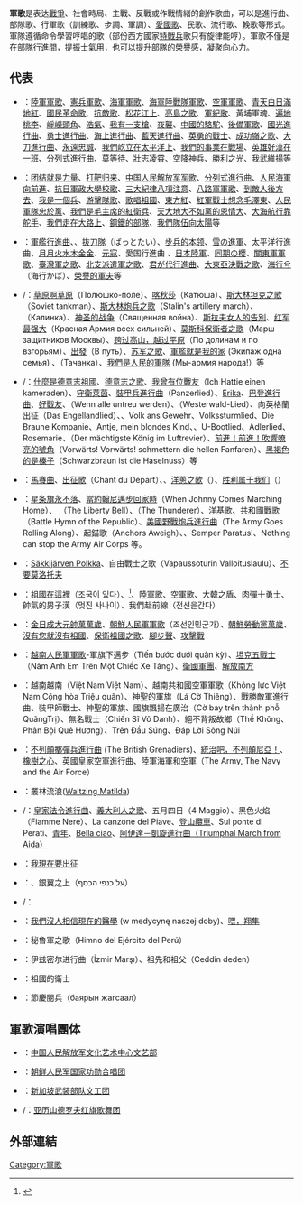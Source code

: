 {{tone|time=2010-06-18T16:42:11+00:00}}
'''軍歌'''是表达[[戰爭|戰爭]]、社會時局、主戰、反戰或作戰情緒的創作歌曲，可以是進行曲、部隊歌、行軍歌（訓練歌、步調、軍調）、[[愛國歌曲|愛國歌]]、民歌、流行歌、輓歌等形式。軍隊遵循命令學習哼唱的歌（部份西方國家[[特戰兵|特戰兵]]歌只有旋律能哼）。軍歌不僅是在部隊行進間，提振士氣用，也可以提升部隊的榮譽感，凝聚向心力。

== 代表 ==

*{{ROC}}：[[陸軍軍歌|陸軍軍歌]]、[[憲兵軍歌|憲兵軍歌]]、[[海軍軍歌|海軍軍歌]]、[[海軍陸戰隊軍歌|海軍陸戰隊軍歌]]、[[中華民國空軍軍歌|空軍軍歌]]、[[中華民國國旗歌|青天白日滿地紅]]、[[國民革命歌|國民革命歌]]、[[抗敵歌|抗敵歌]]、[[松花江上|松花江上]]、[[亮島之歌|亮島之歌]]、[[軍紀歌|軍紀歌]]、黃埔軍魂、[[遍地桃李|遍地桃李]]、[[崢嶸頭角|崢嶸頭角]]、[[浩氣|浩氣]]、[[我有一支槍|我有一支槍]]、[[夜襲_(軍歌)|夜襲]]、[[中國的駱駝|中國的駱駝]]、[[後備軍歌|後備軍歌]]、[[國光進行曲|國光進行曲]]、[[勇士進行曲|勇士進行曲]]、[[海上進行曲|海上進行曲]]、[[藍天進行曲|藍天進行曲]]、[[英勇的戰士|英勇的戰士]]、[[成功嶺之歌|成功嶺之歌]]、[[大刀進行曲|大刀進行曲]]、[[永遠忠誠|永遠忠誠]]、[[我們屹立在太平洋上|我們屹立在太平洋上]]、[[我們的事業在戰場|我們的事業在戰場]]、[[英雄好漢在一班|英雄好漢在一班]]、[[分列式進行曲_(中華民國)|分列式進行曲]]、[[莫等待|莫等待]]、[[壯志凌霄|壯志凌霄]]、[[空降神兵|空降神兵]]、[[勝利之光|勝利之光]]、[[我武維揚|我武維揚]]等

*{{PRC}}：[[团结就是力量_(歌曲)|团结就是力量]]、[[打靶归来|打靶归来]]、[[中國人民解放軍進行曲|中国人民解放军军歌]]、[[中國人民解放軍進行曲|分列式進行曲]]、[[人民海軍向前進|人民海軍向前進]]、[[抗日軍政大學校歌|抗日軍政大學校歌]]、[[三大紀律八項注意|三大紀律八項注意]]、[[八路軍軍歌|八路軍軍歌]]、[[到敵人後方去|到敵人後方去]]、[[我是一個兵|我是一個兵]]、[[游擊隊歌|游擊隊歌]]、[[歌唱祖國|歌唱祖國]]、[[东方红_(歌曲)|東方紅]]、[[紅軍戰士想念毛澤東|紅軍戰士想念毛澤東]]、[[人民軍隊忠於黨|人民軍隊忠於黨]]、[[我們是毛主席的紅衛兵|我們是毛主席的紅衛兵]]、[[天大地大不如黨的恩情大|天大地大不如黨的恩情大]]、[[大海航行靠舵手|大海航行靠舵手]]、[[我們走在大路上|我們走在大路上]]、[[鋼鐵的部隊|鋼鐵的部隊]]、[[我們隊伍向太陽|我們隊伍向太陽]]等

*{{JPN}}：[[軍艦行進曲|軍艦行進曲]]、{{tsl|ja|陸軍分列行進曲|}}、[[拔刀隊_(軍歌)|抜刀隊]]（ばっとたい）、[[步兵的本领|步兵的本领]]、[[雪之进军|雪の進軍]]、太平洋行進曲、[[月月火水木金金|月月火水木金金]]、[[元寇_(军歌)|元寇]]、愛国行進曲 、[[日本陸軍_(軍歌)|日本陸軍]]、[[同期之櫻|同期の櫻]]、[[關東軍軍歌|關東軍軍歌]]、[[臺灣軍之歌|臺灣軍之歌]]、[[北支派遣軍之歌|北支派遣軍之歌]]、[[君之代|君が代行進曲]]、[[大東亞決戰之歌|大東亞決戰之歌]]、[[海行兮|海行兮]]（海行かば）、[[雨夜花|榮譽的軍夫]]等

*{{flagicon|USSR}}/{{RUS}}：[[草原騎兵歌|草原啊草原]]（Полюшко-поле）、[[喀秋莎|喀秋莎]]（Катюша）、[[斯大林坦克之歌|斯大林坦克之歌]]（Soviet tankman）、[[斯大林炮兵之歌|斯大林炮兵之歌]]（Stalin's artillery march）、{{tsl|en|Калинка|卡琳卡}}（Калинка）、[[神圣的战争|神圣的战争]]（Священная война）、[[斯拉夫女人的告別|斯拉夫女人的告別]]、[[红军最强大|红军最强大]]（Красная Армия всех сильней）、[[莫斯科保衛者之歌|莫斯科保衛者之歌]]（Марш защитников Москвы）、[[跨过高山，越过平原|跨过高山，越过平原]]（По долинам и по взгорьям）、[[出发_(歌曲)|出發]]（В путь）、[[苏军之歌|苏军之歌]]、[[軍艦就是我的家|軍艦就是我的家]] (Экипаж одна семья) 、{{tsl|en|Tachanka (song)|塔槍卡}}（Тачанка）、[[我們是人民的軍隊|我們是人民的軍隊]] (Мы-армия народа!）等
*{{flagicon|Nazi Germany|1935}}/{{GER}}：[[什麼是德意志祖國|什麼是德意志祖國]]、[[德意志之歌|德意志之歌]]、[[我曾有位戰友|我曾有位戰友]]（Ich Hattie einen kameraden）、[[守衛萊茵|守衛萊茵]]、[[裝甲兵進行曲|裝甲兵進行曲]]（Panzerlied）、[[艾瑞卡_(德國軍歌)|Erika]]、[[巴登進行曲|巴登進行曲]]、[[好戰友|好戰友]]、{{tsl|en|Wenn alle untreu werden|當人們不再忠誠}}（Wenn alle untreu werden）、{{tsl|de|Westerwald#Westerwaldlied|西部森林}}（Westerwald-Lied）、向英格蘭出征（Das Engellandlied）、{{tsl|en|Nazi_songs#"Sieg_Heil_Viktoria"|Sieg Heil Viktoria}}、Volk ans Gewehr、Volkssturmlied、Die Braune Kompanie、Antje, mein blondes Kind、{{tsl|en|Es_war_ein_Edelweiss|Es war ein Edelweiß}}、U-Bootlied、Adlerlied、Rosemarie、{{tsl|de|Der mächtigste König im Luftrevier|那個令海洋上的船隻畏懼的王者}}（Der mächtigste König im Luftrevier）、[[前進！前進！吹響嘹亮的號角|前進！前進！吹響嘹亮的號角]]（Vorwärts! Vorwärts! schmettern die hellen Fanfaren）、[[黑褐色的是榛子|黑褐色的是榛子]]（Schwarzbraun ist die Haselnuss）等
*{{FRA}}：[[馬賽曲|馬賽曲]]、[[出征歌|出征歌]]（Chant du Départ）、{{tsl|en|Chant des Partisans|}}、[[洋蔥之歌|洋蔥之歌]]（{{lang|fr|Chanson de l'oignon}}）、[[胜利属于我们|胜利属于我们]]（{{lang|fr|La Victoire est à Nous}}）
*{{USA}}：[[星条旗永不落|星条旗永不落]]、[[當約翰尼邁步回家時|當約翰尼邁步回家時]]（When Johnny Comes Marching Home）、{{tsl|en|The Liberty Bell (march)|自由鐘 (進行曲)|自由鐘}} （The Liberty Bell）、{{tsl|en|The Thunderer|雷神進行曲}}（The Thunderer）、[[洋基歌|洋基歌]]、[[共和國戰歌|共和國戰歌]]（Battle Hymn of the Republic）、[[美國野戰炮兵進行曲|美國野戰炮兵進行曲]]（The Army Goes Rolling Along）、起錨歌（Anchors Aweigh）、{{tsl|en|Marines' Hymn}}、Semper Paratus!、Nothing can stop the Army Air Corps 等。
*{{FIN}}：[[薩基雅爾維的波爾卡|Säkkijärven Polkka]]、自由戰士之歌（Vapaussoturin Valloituslaulu）、[[不要莫洛托夫|不要莫洛托夫]]
*{{KOR}}：[[祖國在這裡|祖國在這裡]]（조국이 있다）、{{tsl|ko|멸공의 횃불|滅共的火把}}<ref>{{Cite web|url=http://www.army.mil.kr/webapp/user/army/mycodyimages/sub/sub06/armysong/086.jpg|title=멸공의 횃불|accessdate=2019-04-21|author=|date=|publisher=大韓民國國軍|year=1980s|archive-date=2017-09-08|archive-url=https://web.archive.org/web/20170908085852/http://www.army.mil.kr/webapp/user/army/mycodyimages/sub/sub06/armysong/086.jpg|dead-url=no}}</ref>、陸軍歌、空軍歌、大韓之盾、肉彈十勇士、帥氣的男子漢（멋진 사나이）、我們赴前線（전선을간다）
*{{DPRK}}：[[金日成大元帥萬萬歲|金日成大元帥萬萬歲]]、[[朝鮮人民軍軍歌|朝鮮人民軍軍歌]]（조선인민군가）、[[朝鮮勞動黨萬歲|朝鮮勞動黨萬歲]]、[[沒有您就沒有祖國|沒有您就沒有祖國]]、[[保衛祖國之歌|保衛祖國之歌]]、[[腳步聲|腳步聲]]、[[攻击战_(歌曲)|攻擊戰]]
*{{VET}}：[[越南人民軍軍歌|越南人民軍軍歌]]-軍旗下邁步（Tiến bước dưới quân kỳ）、[[坦克五戰士|坦克五戰士]]（Năm Anh Em Trên Một Chiếc Xe Tăng）、[[衛國軍團|衛國軍團]]、[[解放南方|解放南方]]
*{{flag|越南共和國}}：越南越南（Việt Nam Việt Nam）、越南共和國空軍軍歌（Không lực Việt Nam Cộng hòa Triệu quân）、神聖的軍旗（Lá Cờ Thiêng）、戰勝敵軍進行曲、裝甲師戰士、神聖的軍旗、國旗飄揚在廣治（Cờ bay trên thành phỗ QuãngTrị）、無名戰士（Chiến Sĩ Vô Danh）、絕不背叛故鄉（Thề Không、Phản Bội Quê Hương）、Trên Đầu Súng、Đáp Lời Sông Núi
*{{UK}}：[[不列顛擲彈兵進行曲|不列顛擲彈兵進行曲]] (The British Grenadiers)、[[統治吧，不列顛尼亞！|統治吧，不列顛尼亞！]]、[[橡樹之心|橡樹之心]]、英國皇家空軍進行曲、陸軍海軍和空軍（The Army, The Navy and the Air Force）
*{{AUS}}：叢林流浪([[Waltzing_Matilda|Waltzing Matilda]])
*{{flagicon|Kingdom of Italy|1861}}/{{ITA}}：[[皇家法令進行曲|皇家法令進行曲]]、[[義大利人之歌|義大利人之歌]]、五月四日（4 Maggio）、黑色火焰（Fiamme Nere）、La canzone del Piave、[[登山纜車_(歌曲)|登山纜車]]、Sul ponte di Perati、[[青年_(国歌)|青年]]、[[Bella_ciao|Bella ciao]]、[[阿依達|阿伊達－凱旋進行曲（Triumphal March from Aida）]]
*{{丹麥}}：[[我現在要出征|我現在要出征]]
*{{flag|Israel}}：{{link-he|扛起你的旗帜去锡安|שאו ציונה נס ודגל}}、銀翼之上（על כנפי הכסף）
*{{flagicon|India|1931}}/{{IND}}：{{tsl|hi|क़दम क़दम बढ़ाए जा|前進!前進!勇往直前!}}
*{{POL}}：[[我們沒人相信現在的醫學|我們沒人相信現在的醫學]] (w medycynę naszej doby)、[[喂，翔隼|喂，翔隼]]
*{{PER}}：秘魯軍之歌（Himno del Ejército del Perú）
*{{TUR}}：伊兹密尔进行曲（İzmir Marşı）、祖先和祖父（Ceddin deden）
*{{TUN}}：祖國的衛士
*{{MGL}}：節慶閱兵（баярын жагсаал）

== 軍歌演唱團体 ==
*{{PRC}}：[[中国人民解放军文化艺术中心文艺部|中国人民解放军文化艺术中心文艺部]]
*{{DPRK}}：[[功勳國家合唱團|朝鲜人民军国家功勋合唱团]]
*{{SIN}}：[[新加坡武装部队文工团|新加坡武装部队文工团]]
*{{USSR}}/{{RUS}}：[[亚历山德罗夫红旗歌舞团|亚历山德罗夫红旗歌舞团]]

==外部連結==

[[Category:軍歌|Category:軍歌]]